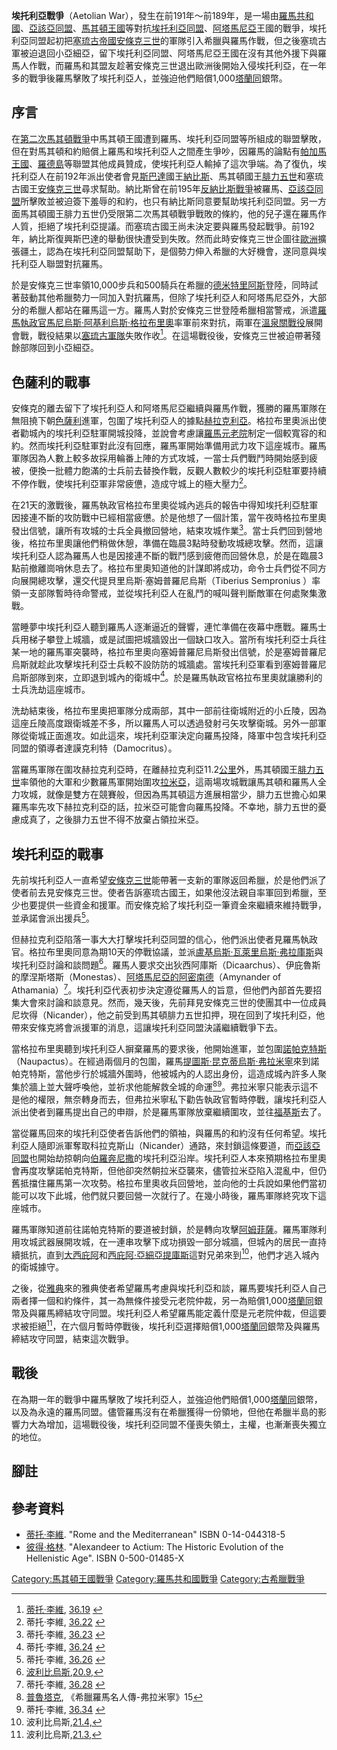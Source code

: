 {{Infobox Military Conflict
|conflict=埃托利亞戰爭
|image=[[Image:zh_Aetolia_map.jpg|300px]]
|caption=埃托利亞地圖
|date=前191年 - 前189年 
|place=[[希臘|希臘]]的[[埃托利亞|埃托利亞]]
|territory=
|result=羅馬共和國獲勝
|casus=[[埃托利亞同盟|埃托利亞同盟]]支援[[塞琉古帝國|塞琉古帝國]]
|combatant1=[[埃托利亞同盟|埃托利亞同盟]],<br/> [[阿塔馬尼亞|阿塔馬尼亞]]王國
|combatant2=[[羅馬共和國|羅馬共和國]],<br/> [[亞該亞同盟|亞該亞同盟]],<br/> [[馬其頓王國|馬其頓王國]]
|commander1=達謨克利特
|commander2=[[馬尼烏斯·阿基利烏斯·格拉布里奧_(前191年執政官)|馬尼烏斯·阿基利烏斯·格拉布里奧]],<br/> 馬爾庫斯·弗爾維烏斯,<br/> [[腓力五世_(馬其頓)|腓力五世]]
|strength1=
|strength2=
}}

'''埃托利亞戰爭'''（Aetolian War），發生在前191年～前189年，是一場由[[羅馬共和國|羅馬共和國]]、[[亞該亞同盟|亞該亞同盟]]、[[馬其頓王國|馬其頓王國]]等對抗[[埃托利亞同盟|埃托利亞同盟]]、[[阿塔馬尼亞|阿塔馬尼亞]]王國的戰爭，埃托利亞同盟起初把[[塞琉古帝國|塞琉古帝國]][[安條克三世|安條克三世]]的軍隊引入希臘與羅馬作戰，但之後塞琉古軍被迫退回小亞細亞，留下埃托利亞同盟、阿塔馬尼亞王國在沒有其他外援下與羅馬人作戰，而羅馬和其盟友趁著安條克三世退出歐洲後開始入侵埃托利亞，在一年多的戰爭後羅馬擊敗了埃托利亞人，並強迫他們賠償1,000[[塔蘭同|塔蘭同]]銀幣。 

==序言==
在[[第二次馬其頓戰爭|第二次馬其頓戰爭]]中馬其頓王國遭到羅馬、埃托利亞同盟等所組成的聯盟擊敗，但在對馬其頓和約賠償上羅馬和埃托利亞人之間產生爭吵，因羅馬的論點有[[帕加馬王國|帕加馬王國]]、[[羅德島|羅德島]]等聯盟其他成員贊成，使埃托利亞人輸掉了這次爭端。為了復仇，埃托利亞人在前192年派出使者會見[[斯巴達|斯巴達]]國王[[納比斯|納比斯]]、馬其頓國王[[腓力五世_(馬其頓)|腓力五世]]和塞琉古國王[[安條克三世|安條克三世]]尋求幫助。納比斯曾在前195年[[反納比斯戰爭|反納比斯戰爭]]被羅馬、[[亞該亞同盟|亞該亞同盟]]所擊敗並被迫簽下羞辱的和約，也只有納比斯同意要幫助埃托利亞同盟。另一方面馬其頓國王腓力五世仍受限第二次馬其頓戰爭戰敗的條約，他的兒子還在羅馬作人質，拒絕了埃托利亞提議。而塞琉古國王尚未決定要與羅馬發起戰爭。前192年，納比斯復興斯巴達的舉動很快遭受到失敗。然而此時安條克三世企圖往[[歐洲|歐洲]]擴張疆土，認為在埃托利亞同盟幫助下，是個勢力伸入希臘的大好機會，遂同意與埃托利亞人聯盟對抗羅馬。

於是安條克三世率領10,000步兵和500騎兵在希臘的[[德米特里阿斯|德米特里阿斯]]登陸，同時試著鼓動其他希臘勢力一同加入對抗羅馬，但除了埃托利亞人和阿塔馬尼亞外，大部分的希臘人都站在羅馬這一方。羅馬人對於安條克三世登陸希臘相當警戒，派遣[[羅馬執政官|羅馬執政官]][[馬尼烏斯·阿基利烏斯·格拉布里奧_(前191年執政官)|馬尼烏斯·阿基利烏斯·格拉布里奧]]率軍前來對抗，兩軍在[[溫泉關戰役_(前191年)|溫泉關戰役]]展開會戰，戰役結果以[[塞琉古帝國陸軍|塞琉古軍隊]]失敗作收<ref name="Livy 36.19">[[蒂托·李維|蒂托·李維]], [http://mcadams.posc.mu.edu/txt/ah/Livy/Livy36.html 36.19] {{Wayback|url=http://mcadams.posc.mu.edu/txt/ah/Livy/Livy36.html |date=20080517100534 }}</ref>。在這場戰役後，安條克三世被迫帶著殘餘部隊回到小亞細亞。

==色薩利的戰事==
安條克的離去留下了埃托利亞人和阿塔馬尼亞繼續與羅馬作戰，獲勝的羅馬軍隊在無阻撓下朝[[色薩利|色薩利]]進軍，包圍了埃托利亞人的據點[[特拉喀斯|赫拉克利亞]]。格拉布里奧派出使者勸城內的埃托利亞駐軍開城投降，並說會考慮讓[[羅馬元老院|羅馬元老院]]制定一個較寬容的和約。然而埃托利亞駐軍對此沒有回應，羅馬軍開始準備用武力攻下這座城市。羅馬軍隊因為人數上較多故採用輪番上陣的方式攻城，一當士兵們戰鬥時開始感到疲被，便換一批體力飽滿的士兵前去替換作戰，反觀人數較少的埃托利亞駐軍要持續不停作戰，使埃托利亞軍非常疲憊，造成守城上的極大壓力<ref name="Livy 36.22">蒂托·李維, [http://mcadams.posc.mu.edu/txt/ah/Livy/Livy36.html 36.22] {{Wayback|url=http://mcadams.posc.mu.edu/txt/ah/Livy/Livy36.html |date=20080517100534 }}</ref>。

在21天的激戰後，羅馬執政官格拉布里奧從城內逃兵的報告中得知埃托利亞駐軍因接連不斷的攻防戰中已經相當疲憊。於是他想了一個計策，當午夜時格拉布里奧發出信號，讓所有攻城的士兵全員撤回營地，結束攻城作業<ref name="Livy 36.23">蒂托·李維, [http://mcadams.posc.mu.edu/txt/ah/Livy/Livy36.html 36.23] {{Wayback|url=http://mcadams.posc.mu.edu/txt/ah/Livy/Livy36.html |date=20080517100534 }}</ref>。當士兵們回到營地後，格拉布里奧讓他們稍做休憩，準備在臨晨3點時發動攻城總攻擊。然而，這讓埃托利亞人認為羅馬人也是因接連不斷的戰鬥感到疲倦而回營休息，於是在臨晨3點前撤離崗哨休息去了。格拉布里奧知道他的計謀即將成功，命令士兵們從不同方向展開總攻擊，還交代提貝里烏斯·塞姆普羅尼烏斯（Tiberius Sempronius ）率領一支部隊暫時待命警戒，並從埃托利亞人在亂鬥的喊叫聲判斷敵軍在何處聚集激戰。

當睡夢中埃托利亞人聽到羅馬人逐漸逼近的聲響，連忙準備在夜幕中應戰。羅馬士兵用梯子攀登上城牆，或是試圖把城牆毀出一個缺口攻入。當所有埃托利亞士兵往某一地的羅馬軍突襲時，格拉布里奧向塞姆普羅尼烏斯發出信號，於是塞姆普羅尼烏斯就趁此攻擊埃托利亞士兵較不設防防的城牆處。當埃托利亞軍看到塞姆普羅尼烏斯部隊到來，立即退到城內的衛城中<ref name="Livy 36.24">蒂托·李維, [http://mcadams.posc.mu.edu/txt/ah/Livy/Livy36.html 36.24] {{Wayback|url=http://mcadams.posc.mu.edu/txt/ah/Livy/Livy36.html |date=20080517100534 }}</ref>。於是羅馬執政官格拉布里奧就讓勝利的士兵洗劫這座城市。

洗劫結束後，格拉布里奧把軍隊分成兩部，其中一部前往衛城附近的小丘陵，因為這座丘陵高度跟衛城差不多，所以羅馬人可以透過發射弓矢攻擊衛城。另外一部軍隊從衛城正面進攻。如此這來，埃托利亞軍決定向羅馬投降，降軍中包含埃托利亞同盟的領導者達謨克利特（Damocritus）。

當羅馬軍隊在圍攻赫拉克利亞時，在離赫拉克利亞11.2[[公里|公里]]外，馬其頓國王[[腓力五世_(馬其頓)|腓力五世]]率領他的大軍和少數羅馬軍開始圍攻[[拉米亞_(希臘城市)|拉米亞]]，這兩場攻城戰讓馬其頓和羅馬人全力攻城，就像是雙方在競賽般，但因為馬其頓這方進展相當少，腓力五世擔心如果羅馬率先攻下赫拉克利亞的話，拉米亞可能會向羅馬投降。不幸地，腓力五世的憂慮成真了，之後腓力五世不得不放棄占領拉米亞。

==埃托利亞的戰事==
先前埃托利亞人一直希望[[安條克三世|安條克三世]]能帶著一支新的軍隊返回希臘，於是他們派了使者前去見安條克三世。使者告訴塞琉古國王，如果他沒法親自率軍回到希臘，至少也要提供一些資金和援軍。而安條克給了埃托利亞一筆資金來繼續來維持戰爭，並承諾會派出援兵<ref name="Livy 36.26">蒂托·李維, [http://mcadams.posc.mu.edu/txt/ah/Livy/Livy36.html 36.26] {{Wayback|url=http://mcadams.posc.mu.edu/txt/ah/Livy/Livy36.html |date=20080517100534 }}</ref>。

但赫拉克利亞陷落一事大大打擊埃托利亞同盟的信心，他們派出使者見羅馬執政官。格拉布里奧同意為期10天的停戰協議，並派[[盧基烏斯·瓦萊里烏斯·弗拉庫斯_(前195年執政官)|盧基烏斯·瓦萊里烏斯·弗拉庫斯]]與埃托利亞討論和談問題<ref>[[波利比烏斯|波利比烏斯]],[http://www.perseus.tufts.edu/cgi-bin/ptext?lookup=Plb.+20.9 20.9,]</ref>。羅馬人要求交出狄西阿庫斯（Dicaarchus）、伊庇魯斯的摩涅斯塔斯（Monestas）、[[阿塔馬尼亞的阿密南德|阿塔馬尼亞的阿密南德]]（Amynander of Athamania）<ref name="Livy 36.28">蒂托·李維, [http://mcadams.posc.mu.edu/txt/ah/Livy/Livy36.html 36.28] {{Wayback|url=http://mcadams.posc.mu.edu/txt/ah/Livy/Livy36.html |date=20080517100534 }}</ref>。埃托利亞代表初步決定遵從羅馬人的旨意，但他們內部首先要招集大會來討論和談意見。然而，幾天後，先前拜見安條克三世的使團其中一位成員尼坎得（Nicander），他之前受到馬其頓腓力五世扣押，現在回到了埃托利亞，他帶來安條克將會派援軍的消息，這讓埃托利亞同盟決議繼續戰爭下去。

當格拉布里奧聽到埃托利亞人摒棄羅馬的要求後，他開始進軍，並包圍[[諾帕克特斯|諾帕克特斯]]（Naupactus）。在經過兩個月的包圍，羅馬[[提圖斯·昆克蒂烏斯·弗拉米寧|提圖斯·昆克蒂烏斯·弗拉米寧]]來到諾帕克特斯，當他步行於城牆外圍時，他被城內的人認出身份，這造成城內許多人聚集於牆上並大聲呼喚他，並祈求他能解救全城的命運<ref>[[普魯塔克|普魯塔克]], 《希臘羅馬名人傳-弗拉米寧》15</ref><ref name="Livy 36.34">蒂托·李維, [http://mcadams.posc.mu.edu/txt/ah/Livy/Livy36.html 36.34] {{Wayback|url=http://mcadams.posc.mu.edu/txt/ah/Livy/Livy36.html |date=20080517100534 }}</ref>。弗拉米寧只能表示這不是他的權限，無奈轉身而去，但弗拉米寧私下勸告執政官暫時停戰，讓埃托利亞人派出使者到羅馬提出自己的申辯，於是羅馬軍隊放棄繼續圍攻，並往[[福基斯州|福基斯]]去了。

當從羅馬回來的埃托利亞使者告訴他們的領袖，與羅馬的和約沒有任何希望。埃托利亞人隨即派軍奪取科拉克斯山（Nicander）通路，來封鎖這條要道，而[[亞該亞同盟|亞該亞同盟]]也開始劫掠朝向[[伯羅奔尼撒|伯羅奔尼撒]]的埃托利亞沿岸。埃托利亞人本來預期格拉布里奧會再度攻擊諾帕克特斯，但他卻突然朝拉米亞襲來，儘管拉米亞陷入混亂中，但仍舊抵擋住羅馬第一次攻勢。格拉布里奧收兵回營地，並向他的士兵說如果他們當初能可以攻下此城，他們就只要回營一次就行了。在幾小時後，羅馬軍隊終究攻下這座城市。

羅馬軍隊知道前往諾帕克特斯的要道被封鎖，於是轉向攻擊[[阿姆菲薩|阿姆菲薩]]。羅馬軍隊利用攻城武器展開攻城，在一連串攻擊下成功損毀一部分城牆，但城內的居民一直持續抵抗，直到[[大西庇阿|大西庇阿]]和[[盧基烏斯·科爾內利烏斯·西庇阿·亞細亞提庫斯|西庇阿·亞細亞提庫斯]]這對兄弟來到<ref>波利比烏斯,[http://www.perseus.tufts.edu/cgi-bin/ptext?lookup=Plb.+21.4 21.4,]</ref>，他們才逃入城內的衛城據守。

之後，從[[雅典|雅典]]來的雅典使者希望羅馬考慮與埃托利亞和談，羅馬要埃托利亞人自己兩者擇一個和約條件，其一為無條件接受元老院仲裁，另一為賠償1,000[[塔蘭同|塔蘭同]]銀幣及與羅馬締結攻守同盟。埃托利亞人希望羅馬能定義什麼是元老院仲裁，但這要求被拒絕<ref>波利比烏斯,[http://www.perseus.tufts.edu/cgi-bin/ptext?lookup=Plb.+21.3 21.3,]</ref>，在六個月暫時停戰後，埃托利亞選擇賠償1,000[[塔蘭同|塔蘭同]]銀幣及與羅馬締結攻守同盟，結束這次戰爭。

==戰後==
在為期一年的戰爭中羅馬擊敗了埃托利亞人，並強迫他們賠償1,000[[塔蘭同|塔蘭同]]銀幣，以及為永遠的羅馬同盟。儘管羅馬沒有在希臘獲得一份領地，但他在希臘半島的影響力大為增加，這場戰役後，埃托利亞同盟不僅喪失領土，主權，也漸漸喪失獨立的地位。

==腳註==
<references/>

==參考資料==
*[[蒂托·李維|蒂托·李維]]. "Rome and the Mediterranean" ISBN 0-14-044318-5
*[[彼得·格林|彼得·格林]]. "Alexandeer to Actium: The Historic Evolution of the Hellenistic Age". ISBN 0-500-01485-X

{{古希腊战争}}

[[Category:馬其頓王國戰爭|Category:馬其頓王國戰爭]]
[[Category:羅馬共和國戰爭|Category:羅馬共和國戰爭]]
[[Category:古希臘戰爭|Category:古希臘戰爭]]